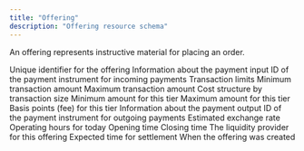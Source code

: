 ```yaml
---
title: "Offering"
description: "Offering resource schema"
---
```


An offering represents instructive material for placing an order.

<ResponseField name="id" type="string">
  Unique identifier for the offering
</ResponseField>

<ResponseField name="payin" type="object">
  Information about the payment input
</ResponseField>

<ResponseField name="payin.external_payment_instrument_id" type="string">
  ID of the payment instrument for incoming payments
</ResponseField>

<ResponseField name="payin.limits" type="object">
  Transaction limits
</ResponseField>

<ResponseField name="payin.limits.min" type="string">
  Minimum transaction amount
</ResponseField>

<ResponseField name="payin.limits.max" type="string">
  Maximum transaction amount
</ResponseField>

<ResponseField name="payin.indicative_cost_tiers" type="object[]">
  Cost structure by transaction size
</ResponseField>

<ResponseField name="payin.indicative_cost_tiers[].min" type="string">
  Minimum amount for this tier
</ResponseField>

<ResponseField name="payin.indicative_cost_tiers[].max" type="string">
  Maximum amount for this tier
</ResponseField>

<ResponseField name="payin.indicative_cost_tiers[].bps" type="string">
  Basis points (fee) for this tier
</ResponseField>

<ResponseField name="payout" type="object">
  Information about the payment output
</ResponseField>

<ResponseField name="payout.external_payment_instrument_id" type="string">
  ID of the payment instrument for outgoing payments
</ResponseField>

<ResponseField name="indicative_exchange_rate" type="string">
  Estimated exchange rate
</ResponseField>

<ResponseField name="current_day_hours_of_operation" type="object">
  Operating hours for today
</ResponseField>

<ResponseField name="current_day_hours_of_operation.open" type="string">
  Opening time
</ResponseField>

<ResponseField name="current_day_hours_of_operation.close" type="string">
  Closing time
</ResponseField>

<ResponseField name="liquidity_provider" type="string">
  The liquidity provider for this offering
</ResponseField>

<ResponseField name="estimated_settlement_time" type="string">
  Expected time for settlement
</ResponseField>

<ResponseField name="created_at" type="string">
  When the offering was created
</ResponseField>
